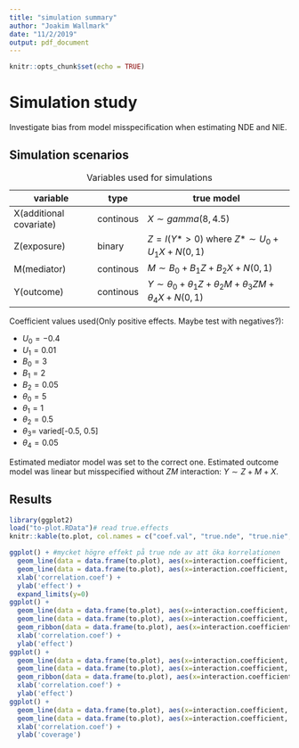 ```yaml
---
title: "simulation summary"
author: "Joakim Wallmark"
date: "11/2/2019"
output: pdf_document
---
```


```r
knitr::opts_chunk$set(echo = TRUE)
```

# Simulation study

Investigate bias from model misspecification when estimating NDE and NIE.

## Simulation scenarios
variable | type | true model
---------|----- | ----------------
X(additional covariate) | continous | $X\sim gamma(8, 4.5)$
Z(exposure) | binary | $Z=I(Y*>0)$ where $Z*\sim U_0+U_1X+N(0, 1)$
M(mediator) | continous | $M\sim B_0+B_1Z+B_2X+N(0, 1)$
Y(outcome) | continous | $Y\sim \theta_0+\theta_1Z+\theta_2M+\theta_3ZM+\theta_4X+N(0, 1)$

Table: Variables used for simulations

Coefficient values used(Only positive effects. Maybe test with negatives?):

* $U_0=-0.4$
* $U_1=0.01$
* $B_0=3$
* $B_1=2$
* $B_2=0.05$
* $\theta_0=5$
* $\theta_1=1$
* $\theta_2=0.5$
* $\theta_3=$ varied[-0.5, 0.5]
* $\theta_4=0.05$

Estimated mediator model was set to the correct one. Estimated outcome model was linear but misspecified without $ZM$ interaction: $Y\sim Z+M+X$.

## Results

```r
library(ggplot2)
load("to-plot.RData")# read true.effects
knitr::kable(to.plot, col.names = c("coef.val", "true.nde", "true.nie", "est.nde", "est.nie", "nde.emp.SE", "nie.emp.SE", "nde.cov", "nie.cov"))

ggplot() + #mycket högre effekt på true nde av att öka korrelationen
  geom_line(data = data.frame(to.plot), aes(x=interaction.coefficient, y = true.nde, col = "true NDE")) +
  geom_line(data = data.frame(to.plot), aes(x=interaction.coefficient, y = true.nie, col = "true NIE")) +
  xlab('correlation.coef') +
  ylab('effect') +
  expand_limits(y=0)
ggplot() + 
  geom_line(data = data.frame(to.plot), aes(x=interaction.coefficient, y = est.nde, col = "est NDE")) +
  geom_line(data = data.frame(to.plot), aes(x=interaction.coefficient, y = true.nde, col = "true NDE")) +
  geom_ribbon(data = data.frame(to.plot), aes(x=interaction.coefficient, ymin=est.nde-nde.emp.SE, ymax=est.nde+nde.emp.SE), linetype=2, alpha=0.1) +
  xlab('correlation.coef') +
  ylab('effect')
ggplot() + 
  geom_line(data = data.frame(to.plot), aes(x=interaction.coefficient, y = est.nie, col = "est NIE")) +
  geom_line(data = data.frame(to.plot), aes(x=interaction.coefficient, y = true.nie, col = "true NIE")) +
  geom_ribbon(data = data.frame(to.plot), aes(x=interaction.coefficient, ymin=est.nie-nie.emp.SE, ymax=est.nie+nie.emp.SE), linetype=2, alpha=0.1) +
  xlab('correlation.coef') +
  ylab('effect')
ggplot() + 
  geom_line(data = data.frame(to.plot), aes(x=interaction.coefficient, y = nde.coverage, col = "NDE")) +
  geom_line(data = data.frame(to.plot), aes(x=interaction.coefficient, y = nie.coverage, col = "NIE")) +
  xlab('correlation.coef') +
  ylab('coverage')

```

















